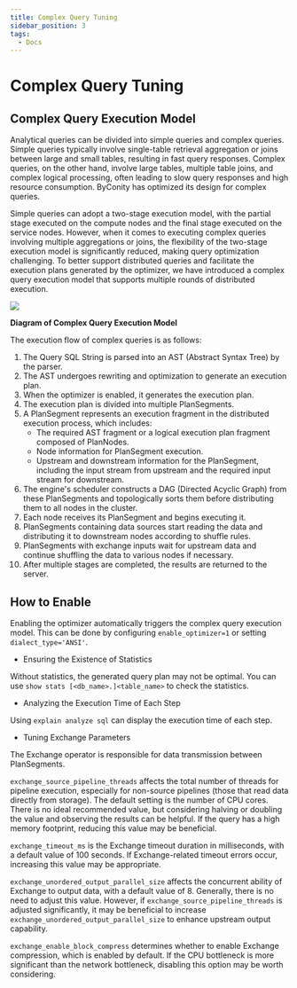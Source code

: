 ```yaml
---
title: Complex Query Tuning
sidebar_position: 3
tags:
  - Docs
---
```


# Complex Query Tuning

## Complex Query Execution Model

Analytical queries can be divided into simple queries and complex queries. Simple queries typically involve single-table retrieval aggregation or joins between large and small tables, resulting in fast query responses. Complex queries, on the other hand, involve large tables, multiple table joins, and complex logical processing, often leading to slow query responses and high resource consumption. ByConity has optimized its design for complex queries.

Simple queries can adopt a two-stage execution model, with the partial stage executed on the compute nodes and the final stage executed on the service nodes. However, when it comes to executing complex queries involving multiple aggregations or joins, the flexibility of the two-stage execution model is significantly reduced, making query optimization challenging. To better support distributed queries and facilitate the execution plans generated by the optimizer, we have introduced a complex query execution model that supports multiple rounds of distributed execution.

![](./assets/complex-query-model.png)

**Diagram of Complex Query Execution Model**

The execution flow of complex queries is as follows:

1. The Query SQL String is parsed into an AST (Abstract Syntax Tree) by the parser.
2. The AST undergoes rewriting and optimization to generate an execution plan.
3. When the optimizer is enabled, it generates the execution plan.
4. The execution plan is divided into multiple PlanSegments.
5. A PlanSegment represents an execution fragment in the distributed execution process, which includes:
	* The required AST fragment or a logical execution plan fragment composed of PlanNodes.
	* Node information for PlanSegment execution.
	* Upstream and downstream information for the PlanSegment, including the input stream from upstream and the required input stream for downstream.
6. The engine's scheduler constructs a DAG (Directed Acyclic Graph) from these PlanSegments and topologically sorts them before distributing them to all nodes in the cluster.
7. Each node receives its PlanSegment and begins executing it.
8. PlanSegments containing data sources start reading the data and distributing it to downstream nodes according to shuffle rules.
9. PlanSegments with exchange inputs wait for upstream data and continue shuffling the data to various nodes if necessary.
10. After multiple stages are completed, the results are returned to the server.

## How to Enable

Enabling the optimizer automatically triggers the complex query execution model. This can be done by configuring `enable_optimizer=1` or setting `dialect_type='ANSI'`.

* Ensuring the Existence of Statistics

Without statistics, the generated query plan may not be optimal. You can use `show stats [<db_name>.]<table_name>` to check the statistics.

* Analyzing the Execution Time of Each Step

Using `explain analyze sql` can display the execution time of each step.

* Tuning Exchange Parameters

The Exchange operator is responsible for data transmission between PlanSegments.

`exchange_source_pipeline_threads` affects the total number of threads for pipeline execution, especially for non-source pipelines (those that read data directly from storage). The default setting is the number of CPU cores. There is no ideal recommended value, but considering halving or doubling the value and observing the results can be helpful. If the query has a high memory footprint, reducing this value may be beneficial.

`exchange_timeout_ms` is the Exchange timeout duration in milliseconds, with a default value of 100 seconds. If Exchange-related timeout errors occur, increasing this value may be appropriate.

`exchange_unordered_output_parallel_size` affects the concurrent ability of Exchange to output data, with a default value of 8. Generally, there is no need to adjust this value. However, if `exchange_source_pipeline_threads` is adjusted significantly, it may be beneficial to increase `exchange_unordered_output_parallel_size` to enhance upstream output capability.

`exchange_enable_block_compress` determines whether to enable Exchange compression, which is enabled by default. If the CPU bottleneck is more significant than the network bottleneck, disabling this option may be worth considering.
